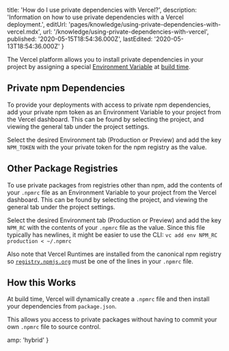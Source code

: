 
  title: 'How do I use private dependencies with Vercel?',
  description:
    'Information on how to use private dependencies with a Vercel deployment.',
  editUrl: 'pages/knowledge/using-private-dependencies-with-vercel.mdx',
  url: '/knowledge/using-private-dependencies-with-vercel',
  published: '2020-05-15T18:54:36.000Z',
  lastEdited: '2020-05-13T18:54:36.000Z'
}

The Vercel platform allows you to install private dependencies in your project by assigning a special [Environment Variable](/docs/v2/build-step#environment-variables) at [build time](/docs/v2/build-step).

## Private npm Dependencies

To provide your deployments with access to private npm dependencies, add your private npm token as an Environment Variable to your project from the Vercel dashboard. This can be found by selecting the project, and viewing the general tab under the project settings.

Select the desired Environment tab (Production or Preview) and add the key `NPM_TOKEN` with the your private token for the npm registry as the value.

## Other Package Registries

To use private packages from registries other than npm, add the contents of your `.npmrc` file as an Environment Variable to your project from the Vercel dashboard. This can be found by selecting the project, and viewing the general tab under the project settings.

Select the desired Environment tab (Production or Preview) and add the key `NPM_RC` with the contents of your `.npmrc` file as the value. Since this file typically has newlines, it might be easier to use the CLI: `vc add env NPM_RC production < ~/.npmrc`

Also note that Vercel Runtimes are installed from the canonical npm registry so [`registry.npmjs.org`](http://registry.npmjs.org/) must be one of the lines in your `.npmrc` file.

## How this Works

At build time, Vercel will dynamically create a `.npmrc` file and then install your dependencies from `package.json`.

This allows you access to private packages without having to commit your own `.npmrc` file to source control.


  amp: 'hybrid'
}
